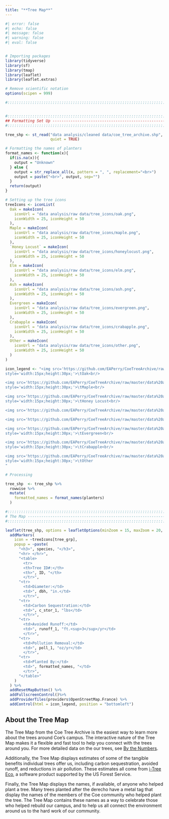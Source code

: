 ```yaml
---
title: "**Tree Map**"
---
```


```r
#| error: false
#| echo: false
#| message: false
#| warning: false
#| eval: false


# Importing packages
library(tidyverse)
library(sf)
library(tmap)
library(leaflet)
library(leaflet.extras)

# Remove scientific notation
options(scipen = 999)

#:::::::::::::::::::::::::::::::::::::::::::::::::::::::::::::::::::::::::::::::


#:::::::::::::::::::::::::::::::::::::::::::::::::::::::::::::::::::::::::::::::
## Formatting Set Up -----------------------------------------------------------
#:::::::::::::::::::::::::::::::::::::::::::::::::::::::::::::::::::::::::::::::

tree_shp <- st_read("data analysis/cleaned data/coe_tree_archive.shp",
                    quiet = TRUE) 

# Formatting the names of planters
format_names <- function(x){
  if(is.na(x)){
    output = "Unknown"
  } else {
    output = str_replace_all(x, pattern = ", ", replacement="<br>")
    output = paste("<br>", output, sep="")
  }
  return(output)
}

# Setting up the tree icons
treeIcons <- iconList(
  Oak = makeIcon(
    iconUrl = "data analysis/raw data/tree_icons/oak.png",
    iconWidth = 25, iconHeight = 50
  ),
  Maple = makeIcon(
    iconUrl = "data analysis/raw data/tree_icons/maple.png",
    iconWidth = 25, iconHeight = 50
  ),
  `Honey Locust` = makeIcon(
    iconUrl = "data analysis/raw data/tree_icons/honeylocust.png",
    iconWidth = 25, iconHeight = 50
  ),
  Elm = makeIcon(
    iconUrl = "data analysis/raw data/tree_icons/elm.png",
    iconWidth = 25, iconHeight = 50
  ),
  Ash = makeIcon(
    iconUrl = "data analysis/raw data/tree_icons/ash.png",
    iconWidth = 25, iconHeight = 50
  ),
  Evergreen = makeIcon(
    iconUrl = "data analysis/raw data/tree_icons/evergreen.png",
    iconWidth = 25, iconHeight = 50
  ),
  Crabapple = makeIcon(
    iconUrl = "data analysis/raw data/tree_icons/crabapple.png",
    iconWidth = 25, iconHeight = 50
  ),
  Other = makeIcon(
    iconUrl = "data analysis/raw data/tree_icons/other.png",
    iconWidth = 25, iconHeight = 50
  )
)

icon_legend <- "<img src='https://github.com/EAPerry/CoeTreeArchive/raw/master/data%20analysis/raw%20data/tree_icons/oak.png'
style='width:15px;height:30px;'>\tOak<br/> 

<img src='https://github.com/EAPerry/CoeTreeArchive/raw/master/data%20analysis/raw%20data/tree_icons/maple.png'  
style='width:15px;height:30px;'>\tMaple<br/> 

<img src='https://github.com/EAPerry/CoeTreeArchive/raw/master/data%20analysis/raw%20data/tree_icons/honeylocust.png'  
style='width:15px;height:30px;'>\tHoney Locust<br/> 

<img src='https://github.com/EAPerry/CoeTreeArchive/raw/master/data%20analysis/raw%20data/tree_icons/elm.png' style='width:15px;height:30px;'>\tElm<br/> 

<img src='https://github.com/EAPerry/CoeTreeArchive/raw/master/data%20analysis/raw%20data/tree_icons/ash.png' style='width:15px;height:30px;'>\tAsh<br/> 

<img src='https://github.com/EAPerry/CoeTreeArchive/raw/master/data%20analysis/raw%20data/tree_icons/evergreen.png'  
style='width:15px;height:30px;'>\tEvergreen<br/> 

<img src='https://github.com/EAPerry/CoeTreeArchive/raw/master/data%20analysis/raw%20data/tree_icons/crabapple.png'  
style='width:15px;height:30px;'>\tCrabapple<br/> 

<img src='https://github.com/EAPerry/CoeTreeArchive/raw/master/data%20analysis/raw%20data/tree_icons/other.png'  
style='width:15px;height:30px;'>\tOther
"

# Processing

tree_shp  <- tree_shp %>% 
  rowwise %>% 
  mutate(
    formatted_names = format_names(planters)
  )

#:::::::::::::::::::::::::::::::::::::::::::::::::::::::::::::::::::::::::::::::
# The Map ----------------------------------------------------------------------
#:::::::::::::::::::::::::::::::::::::::::::::::::::::::::::::::::::::::::::::::

leaflet(tree_shp, options = leafletOptions(minZoom = 15, maxZoom = 20, maxNativeZoom=20)) %>%
  addMarkers(
    icon = ~treeIcons[tree_grp], 
    popup = ~paste(
      "<h3>", species, "</h3>",
      "<hr> </hr>",
      "<table>
        <tr>
        <th>Tree ID#:</th>
        <th>", ID, "</th>
        </tr>",
      "<tr>
        <td>Diameter:</td>
        <td>", dbh, "in.</td>
        </tr>",
      "<tr>
        <td>Carbon Sequestration:</td>
        <td>", c_stor_1, "lbs</td>
        </tr>",
      "<tr>
        <td>Avoided Runoff:</td>
        <td>", runoff_1, "ft.<sup>3</sup>/yr</td>
        </tr>",
      "<tr>
        <td>Pollution Removal:</td>
        <td>", poll_1, "oz/yr</td>
        </tr>",
      "<tr>
        <td>Planted By:</td>
        <td>", formatted_names, "</td>
        </tr>",
      "</table>"
    )
  ) %>% 
  addResetMapButton() %>%
  addFullscreenControl()%>% 
  addProviderTiles(providers$OpenStreetMap.France) %>% 
  addControl(html = icon_legend, position = "bottomleft") 
```

## **About the Tree Map**

The Tree Map from the Coe Tree Archive is the easiest way to learn more about the trees around Coe's campus. The interactive nature of the Tree Map makes it a flexible and fast tool to help you connect with the trees around you. For more detailed data on the our trees, see [By the Numbers](/tree-numbers.qmd).

Additionally, the Tree Map displays estimates of some of the tangible benefits individual trees offer us, including carbon sequestration, avoided runoff, and reductions in air pollution. These estimates all come from [i-Tree Eco](https://www.google.com/url?q=https%3A%2F%2Fwww.itreetools.org%2Fabout&sa=D&sntz=1&usg=AOvVaw3GOEoGXmmayyppyP6FyRTo), a software product supported by the US Forest Service.

Finally, the Tree Map displays the names, if available, of anyone who helped plant a tree. Many trees planted after the derecho have a metal tag that display the names of the members of the Coe community who helped plant the tree. The Tree Map contains these names as a way to celebrate those who helped rebuild our campus, and to help us all connect the environment around us to the hard work of our community.
